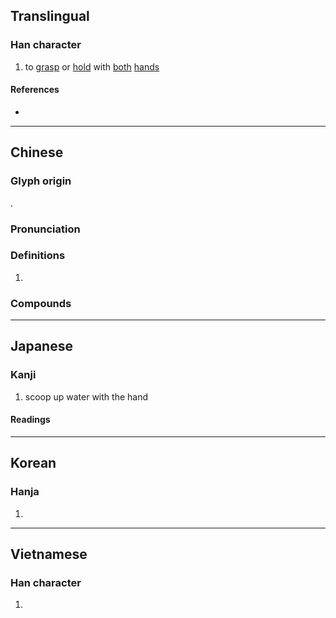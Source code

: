 {{character info/new}}
==Translingual==

===Han character===
{{Han char|rn=64|rad=手|as=08|sn=11|four=57020|canj=QPFD|ids=⿰扌匊}}

# to [[grasp]] or [[hold]] with [[both]] [[hand]]s

====References====
* {{Han ref|kx=0440.020|dkj=12290|dj=0791.030|hdz=31903.010|uh=63AC|ud=25516|bh=B1C5|bd=45509}}

----

==Chinese==
{{zh-forms|alt=揈}}

===Glyph origin===
{{Han etym}}
{{Han compound|手|alt1=扌|匊|ls=psc|c1=s|c2=p|t1=hand}}.

===Pronunciation===
{{zh-pron
|m=掬
|c=guk1
|mc=y
|oc=y
|cat=
}}

===Definitions===
{{zh-hanzi}}

# {{rfdef|zh}}

===Compounds===
{{zh-der|憨狀可掬|掬弄|掬水|掬飲|盈掬|笑容可掬}}

----

==Japanese==

===Kanji===
{{ja-kanji|grade=|rs=手08}}

# scoop up water with the hand

====Readings====
{{ja-readings
|on=きく
|kun=すく-う
}}

----

==Korean==

===Hanja===
{{ko-hanja|hangeul=국|eumhun=|rv=guk|mr=kuk|y=kwuk}}

# {{defn|lang=ko|sort=手08}}

----

==Vietnamese==

===Han character===
{{vi-hantu|rs=手08|cúc}}

# {{defn|lang=vi|sort=手08}}